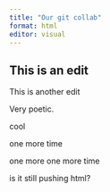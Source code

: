 ```yaml
---
title: "Our git collab"
format: html
editor: visual
---
```


## This is an edit

This is another edit

Very poetic.

cool

one more time

one more one more time

is it still pushing html?

